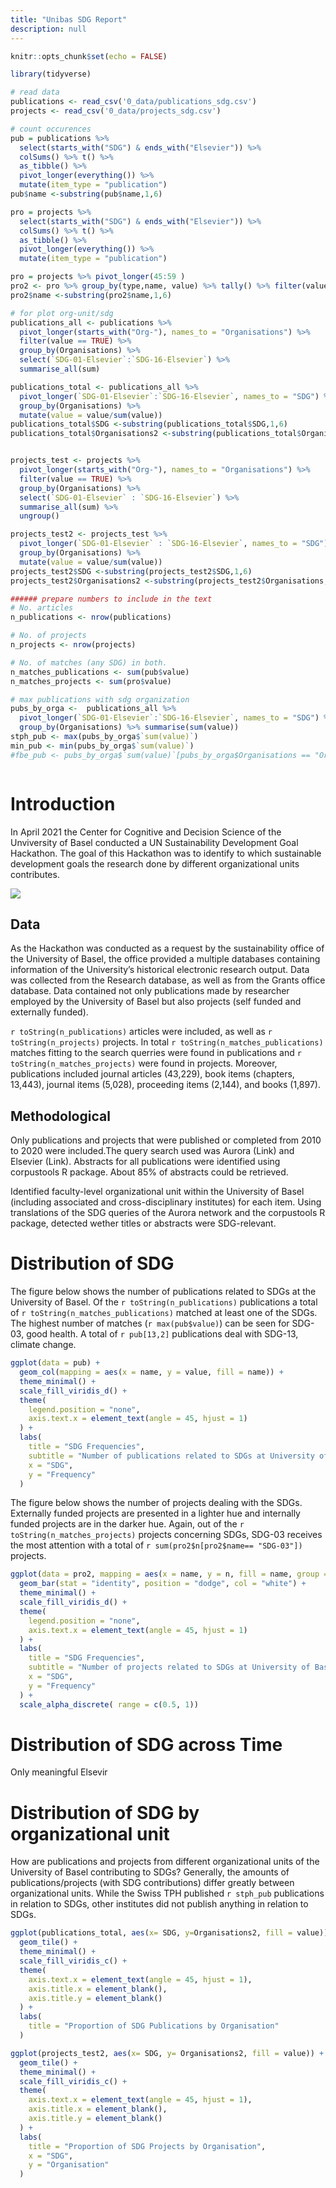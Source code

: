 ```yaml
---
title: "Unibas SDG Report"
description: null
---
```


```r
knitr::opts_chunk$set(echo = FALSE)

library(tidyverse)

# read data
publications <- read_csv('0_data/publications_sdg.csv')
projects <- read_csv('0_data/projects_sdg.csv')

# count occurences
pub = publications %>% 
  select(starts_with("SDG") & ends_with("Elsevier")) %>% 
  colSums() %>% t() %>% 
  as_tibble() %>% 
  pivot_longer(everything()) %>% 
  mutate(item_type = "publication")
pub$name <-substring(pub$name,1,6)

pro = projects %>% 
  select(starts_with("SDG") & ends_with("Elsevier")) %>% 
  colSums() %>% t() %>% 
  as_tibble() %>% 
  pivot_longer(everything()) %>% 
  mutate(item_type = "publication")

pro = projects %>% pivot_longer(45:59 )
pro2 <- pro %>% group_by(type,name, value) %>% tally() %>% filter(value == TRUE)
pro2$name <-substring(pro2$name,1,6)

# for plot org-unit/sdg
publications_all <- publications %>%
  pivot_longer(starts_with("Org-"), names_to = "Organisations") %>%
  filter(value == TRUE) %>%
  group_by(Organisations) %>%
  select(`SDG-01-Elsevier`:`SDG-16-Elsevier`) %>%
  summarise_all(sum) 

publications_total <- publications_all %>%
  pivot_longer(`SDG-01-Elsevier`:`SDG-16-Elsevier`, names_to = "SDG") %>% 
  group_by(Organisations) %>%
  mutate(value = value/sum(value))
publications_total$SDG <-substring(publications_total$SDG,1,6)
publications_total$Organisations2 <-substring(publications_total$Organisations,5,)


projects_test <- projects %>% 
  pivot_longer(starts_with("Org-"), names_to = "Organisations") %>% 
  filter(value == TRUE) %>% 
  group_by(Organisations) %>% 
  select(`SDG-01-Elsevier` : `SDG-16-Elsevier`) %>% 
  summarise_all(sum) %>% 
  ungroup() 

projects_test2 <- projects_test %>%   
  pivot_longer(`SDG-01-Elsevier` : `SDG-16-Elsevier`, names_to = "SDG") %>% 
  group_by(Organisations) %>% 
  mutate(value = value/sum(value))
projects_test2$SDG <-substring(projects_test2$SDG,1,6)
projects_test2$Organisations2 <-substring(projects_test2$Organisations,5,)

###### prepare numbers to include in the text
# No. articles
n_publications <- nrow(publications)

# No. of projects
n_projects <- nrow(projects)

# No. of matches (any SDG) in both.
n_matches_publications <- sum(pub$value)
n_matches_projects <- sum(pro$value)

# max publications with sdg organization
pubs_by_orga <-  publications_all %>%
  pivot_longer(`SDG-01-Elsevier`:`SDG-16-Elsevier`, names_to = "SDG") %>% 
  group_by(Organisations) %>% summarise(sum(value))
stph_pub <- max(pubs_by_orga$`sum(value)`)
min_pub <- min(pubs_by_orga$`sum(value)`)
#fbe_pub <- pubs_by_orga$`sum(value)`[pubs_by_orga$Organisations == "Org-Faculty"]



```


# Introduction

In April 2021 the Center for Cognitive and Decision Science of the Unviversity of Basel conducted a UN Sustainability Development Goal Hackathon. The goal of this Hackathon was to identify to which sustainable development goals the research done by different organizational units contributes.

<img src="https://upload.wikimedia.org/wikipedia/commons/d/df/Sustainable_Development_Goals.png"></img>

## Data

As the Hackathon was conducted as a request by the sustainability office of the University of Basel, the office provided a multiple databases containing information of the University’s historical electronic research output.
Data was collected from the Research database, as well as from the Grants office database. Data contained not only publications made by researcher employed by the University of Basel but also projects (self funded and externally funded). 

`r toString(n_publications)` articles were included, as well as `r toString(n_projects)` projects. In total  `r toString(n_matches_publications)` matches fitting to the search querries were found in publications and `r toString(n_matches_projects)` were found in projects. 
Moreover, publications included journal articles (43,229), book items (chapters, 13,443), journal items (5,028), proceeding items (2,144), and books (1,897).

## Methodological 

Only publications and projects that were published or completed from 2010 to 2020 were included.The query search used was Aurora (Link) and Elsevier (Link). Abstracts for all publications were identified using corpustools R package. About 85% of abstracts could be retrieved.
 
Identified faculty-level organizational unit within the University of Basel (including associated and cross-disciplinary institutes) for each item.
Using translations of the SDG queries of the Aurora network and the corpustools R package, detected wether titles or abstracts were SDG-relevant.


# Distribution of SDG

The figure below shows the number of publications related to SDGs at the University of Basel. Of the `r toString(n_publications)` publications a total of `r toString(n_matches_publications)` matched at least one of the SDGs. 
The highest number of matches (`r max(pub$value)`) can be seen for SDG-03, good health. A total of `r pub[13,2]` publications deal with SDG-13, climate change.


```r
ggplot(data = pub) +
  geom_col(mapping = aes(x = name, y = value, fill = name)) +
  theme_minimal() +
  scale_fill_viridis_d() +
  theme(
    legend.position = "none",
    axis.text.x = element_text(angle = 45, hjust = 1)
  ) +
  labs(
    title = "SDG Frequencies",
    subtitle = "Number of publications related to SDGs at University of Basel",
    x = "SDG",
    y = "Frequency"
  )
```

The figure below shows the number of projects dealing with the SDGs. Externally funded projects are presented in a lighter hue and internally funded projects are in the darker hue. Again, out of the `r toString(n_matches_projects)` projects concerning SDGs, SDG-03 receives the most attention with a total of `r sum(pro2$n[pro2$name== "SDG-03"])` projects.

```r
ggplot(data = pro2, mapping = aes(x = name, y = n, fill = name, group = type, alpha = type)) +
  geom_bar(stat = "identity", position = "dodge", col = "white") +
  theme_minimal() +
  scale_fill_viridis_d() +
  theme(
    legend.position = "none",
    axis.text.x = element_text(angle = 45, hjust = 1)
  ) +
  labs(
    title = "SDG Frequencies",
    subtitle = "Number of projects related to SDGs at University of Basel",
    x = "SDG",
    y = "Frequency"
  ) +
  scale_alpha_discrete( range = c(0.5, 1))
```


# Distribution of SDG across Time

Only meaningful Elsevir

# Distribution of SDG by organizational unit

How are publications and projects from different organizational units of the University of Basel contributing to SDGs? Generally, the amounts of publications/projects (with SDG contributions) differ greatly between organizational units. While the Swiss TPH published `r stph_pub` publications in relation to SDGs, other institutes did not publish anything in relation to SDGs.

```r
ggplot(publications_total, aes(x= SDG, y=Organisations2, fill = value)) +
  geom_tile() +
  theme_minimal() +
  scale_fill_viridis_c() +
  theme(
    axis.text.x = element_text(angle = 45, hjust = 1),
    axis.title.x = element_blank(),
    axis.title.y = element_blank()
  ) +
  labs(
    title = "Proportion of SDG Publications by Organisation"
  )
```

```r
ggplot(projects_test2, aes(x= SDG, y= Organisations2, fill = value)) +
  geom_tile() +
  theme_minimal() +
  scale_fill_viridis_c() +
  theme(
    axis.text.x = element_text(angle = 45, hjust = 1),
    axis.title.x = element_blank(),
    axis.title.y = element_blank()
  ) +
  labs(
    title = "Proportion of SDG Projects by Organisation",
    x = "SDG",
    y = "Organisation"
  )
```




